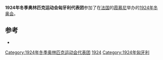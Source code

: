 {{expand|time=2016-09-20T03:29:55+00:00}}
{{refimprove|time=2016-09-20T03:29:55+00:00}}
{{Infobox Country Olympics
|NOC=HUN
|games=1924年冬季
|competitors=
|sports=
|gold=0
|silver=0
|bronze=0
|total=0
}}

'''1924年冬季奥林匹克运动会匈牙利代表团'''参加了在[[法国|法国]]的[[霞慕尼|霞慕尼]]举办的[[1924年冬季奥林匹克运动会|1924年冬奥会]]。

==参考==
{{refbegin}}
*{{cite book |title=Les Jeux de la VIII<sup>e</sup> Olympiade Paris 1924 - Rapport Officiel |author=(ed.) M. Avé, Comité Olympique Français |publisher=Librairie de France |location=Paris |language=fr |url=http://www.la84foundation.org/6oic/OfficialReports/1924/1924.pdf |format=PDF |accessdate=2008-01-31 |deadurl=yes |archiveurl=https://web.archive.org/web/20080410085129/http://www.la84foundation.org/6oic/OfficialReports/1924/1924.pdf |archivedate=2008-04-10 }}
{{refend}}

{{1924年冬季奥林匹克运动会代表团}}

{{奥运会小作品}}

[[Category:1924年冬季奥林匹克运动会代表团|Category:1924年冬季奥林匹克运动会代表团]]
[[Category:奧林匹克運動會匈牙利代表團|1924]]
[[Category:1924年匈牙利|Category:1924年匈牙利]]